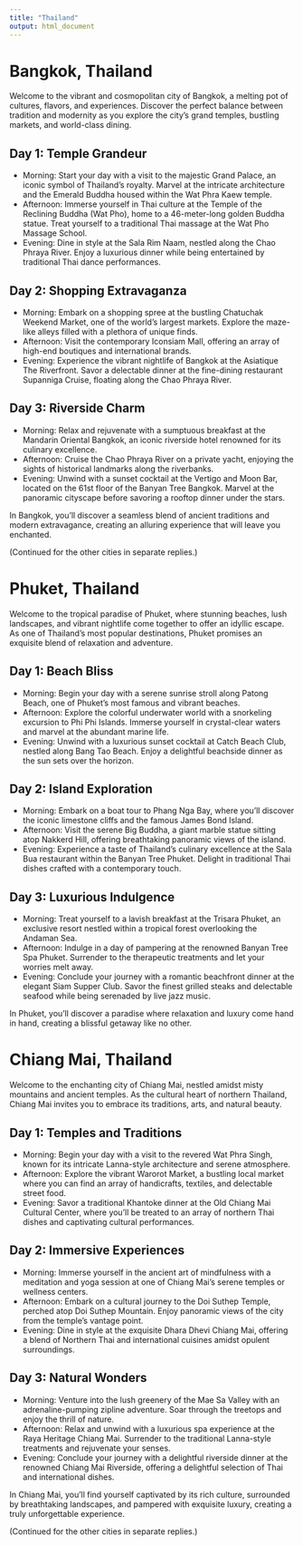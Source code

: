 ```yaml
---
title: "Thailand"
output: html_document
---
```


# Bangkok, Thailand

Welcome to the vibrant and cosmopolitan city of Bangkok, a melting pot of cultures, flavors, and experiences. Discover the perfect balance between tradition and modernity as you explore the city's grand temples, bustling markets, and world-class dining.

## Day 1: Temple Grandeur

- Morning: Start your day with a visit to the majestic Grand Palace, an iconic symbol of Thailand's royalty. Marvel at the intricate architecture and the Emerald Buddha housed within the Wat Phra Kaew temple.
- Afternoon: Immerse yourself in Thai culture at the Temple of the Reclining Buddha (Wat Pho), home to a 46-meter-long golden Buddha statue. Treat yourself to a traditional Thai massage at the Wat Pho Massage School.
- Evening: Dine in style at the Sala Rim Naam, nestled along the Chao Phraya River. Enjoy a luxurious dinner while being entertained by traditional Thai dance performances.

## Day 2: Shopping Extravaganza

- Morning: Embark on a shopping spree at the bustling Chatuchak Weekend Market, one of the world's largest markets. Explore the maze-like alleys filled with a plethora of unique finds.
- Afternoon: Visit the contemporary Iconsiam Mall, offering an array of high-end boutiques and international brands.
- Evening: Experience the vibrant nightlife of Bangkok at the Asiatique The Riverfront. Savor a delectable dinner at the fine-dining restaurant Supanniga Cruise, floating along the Chao Phraya River.

## Day 3: Riverside Charm

- Morning: Relax and rejuvenate with a sumptuous breakfast at the Mandarin Oriental Bangkok, an iconic riverside hotel renowned for its culinary excellence.
- Afternoon: Cruise the Chao Phraya River on a private yacht, enjoying the sights of historical landmarks along the riverbanks.
- Evening: Unwind with a sunset cocktail at the Vertigo and Moon Bar, located on the 61st floor of the Banyan Tree Bangkok. Marvel at the panoramic cityscape before savoring a rooftop dinner under the stars.

In Bangkok, you'll discover a seamless blend of ancient traditions and modern extravagance, creating an alluring experience that will leave you enchanted.

(Continued for the other cities in separate replies.)

# Phuket, Thailand

Welcome to the tropical paradise of Phuket, where stunning beaches, lush landscapes, and vibrant nightlife come together to offer an idyllic escape. As one of Thailand's most popular destinations, Phuket promises an exquisite blend of relaxation and adventure.

## Day 1: Beach Bliss

- Morning: Begin your day with a serene sunrise stroll along Patong Beach, one of Phuket's most famous and vibrant beaches.
- Afternoon: Explore the colorful underwater world with a snorkeling excursion to Phi Phi Islands. Immerse yourself in crystal-clear waters and marvel at the abundant marine life.
- Evening: Unwind with a luxurious sunset cocktail at Catch Beach Club, nestled along Bang Tao Beach. Enjoy a delightful beachside dinner as the sun sets over the horizon.

## Day 2: Island Exploration

- Morning: Embark on a boat tour to Phang Nga Bay, where you'll discover the iconic limestone cliffs and the famous James Bond Island.
- Afternoon: Visit the serene Big Buddha, a giant marble statue sitting atop Nakkerd Hill, offering breathtaking panoramic views of the island.
- Evening: Experience a taste of Thailand's culinary excellence at the Sala Bua restaurant within the Banyan Tree Phuket. Delight in traditional Thai dishes crafted with a contemporary touch.

## Day 3: Luxurious Indulgence

- Morning: Treat yourself to a lavish breakfast at the Trisara Phuket, an exclusive resort nestled within a tropical forest overlooking the Andaman Sea.
- Afternoon: Indulge in a day of pampering at the renowned Banyan Tree Spa Phuket. Surrender to the therapeutic treatments and let your worries melt away.
- Evening: Conclude your journey with a romantic beachfront dinner at the elegant Siam Supper Club. Savor the finest grilled steaks and delectable seafood while being serenaded by live jazz music.

In Phuket, you'll discover a paradise where relaxation and luxury come hand in hand, creating a blissful getaway like no other.

# Chiang Mai, Thailand

Welcome to the enchanting city of Chiang Mai, nestled amidst misty mountains and ancient temples. As the cultural heart of northern Thailand, Chiang Mai invites you to embrace its traditions, arts, and natural beauty.

## Day 1: Temples and Traditions

- Morning: Begin your day with a visit to the revered Wat Phra Singh, known for its intricate Lanna-style architecture and serene atmosphere.
- Afternoon: Explore the vibrant Warorot Market, a bustling local market where you can find an array of handicrafts, textiles, and delectable street food.
- Evening: Savor a traditional Khantoke dinner at the Old Chiang Mai Cultural Center, where you'll be treated to an array of northern Thai dishes and captivating cultural performances.

## Day 2: Immersive Experiences

- Morning: Immerse yourself in the ancient art of mindfulness with a meditation and yoga session at one of Chiang Mai's serene temples or wellness centers.
- Afternoon: Embark on a cultural journey to the Doi Suthep Temple, perched atop Doi Suthep Mountain. Enjoy panoramic views of the city from the temple's vantage point.
- Evening: Dine in style at the exquisite Dhara Dhevi Chiang Mai, offering a blend of Northern Thai and international cuisines amidst opulent surroundings.

## Day 3: Natural Wonders

- Morning: Venture into the lush greenery of the Mae Sa Valley with an adrenaline-pumping zipline adventure. Soar through the treetops and enjoy the thrill of nature.
- Afternoon: Relax and unwind with a luxurious spa experience at the Raya Heritage Chiang Mai. Surrender to the traditional Lanna-style treatments and rejuvenate your senses.
- Evening: Conclude your journey with a delightful riverside dinner at the renowned Chiang Mai Riverside, offering a delightful selection of Thai and international dishes.

In Chiang Mai, you'll find yourself captivated by its rich culture, surrounded by breathtaking landscapes, and pampered with exquisite luxury, creating a truly unforgettable experience.

(Continued for the other cities in separate replies.)